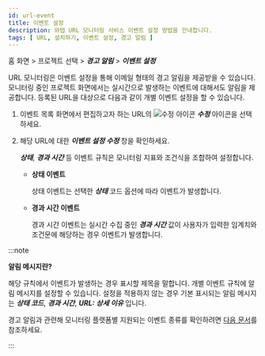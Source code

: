 ```yaml
---
id: url-event
title: 이벤트 설정
description: 와탭 URL 모니터링 서비스 이벤트 설정 방법을 안내합니다.
tags: [ URL, 설치하기, 이벤트 설정, 경고 알림 ]
---
```


홈 화면 > 프로젝트 선택 > ***경고 알림*** > ***이벤트 설정***

URL 모니터링은 이벤트 설정을 통해 이메일 형태의 경고 알림을 제공받을 수 있습니다. 모니터링 중인 프로젝트 화면에서는 실시간으로 발생하는 이벤트에 대해서도 알림을 제공합니다. 등록된 URL을 대상으로 다음과 같이 개별 이벤트 설정을 할 수 있습니다. 

1. 이벤트 목록 화면에서 편집하고자 하는 URL의 ![수정 아이콘](/img/ico-edit.svg) ***수정*** 아이콘을 선택하세요.

    <ImgLang img='url-event.png' desc='이벤트 목록 화면' />

1. 해당 URL에 대한 ***이벤트 설정 수정*** 창을 확인하세요. 

    <ImgLang img='url-event-mod.png' desc='url 이벤트 설정 창' />

    ***상태***, ***경과 시간*** 등 이벤트 규칙은 모니터링 지표와 조건식을 조합하여 설정합니다. 

    * **상태 이벤트**

      상태 이벤트는 선택한 ***상태*** 코드 옵션에 따라 이벤트가 발생합니다.
    
      <ImgLang img='alert_status.png' desc='상태 이벤트' />

    * **경과 시간 이벤트**

      경과 시간 이벤트는 실시간 수집 중인 ***경과 시간*** 값이 사용자가 입력한 임계치와 조건문에 해당하는 경우 이벤트가 발생합니다.
    
      <ImgLang img='alert_elapsed.png' desc='경과 시간 이벤트' />

:::note 

**알림 메시지란?**

해당 규칙에서 이벤트가 발생하는 경우 표시할 제목을 말합니다. 개별 이벤트 규칙에 알림 메시지를 설정할 수 있습니다. 설정을 적용하지 않는 경우 기본 표시되는 알림 메시지는 ***상태 코드***, ***경과 시간***, ***URL: 상세 이유*** 입니다.

경고 알림과 관련해 모니터링 플랫폼별 지원되는 이벤트 종류를 확인하려면 [다음 문서](../support-env#support-notice)를 참조하세요.

:::
